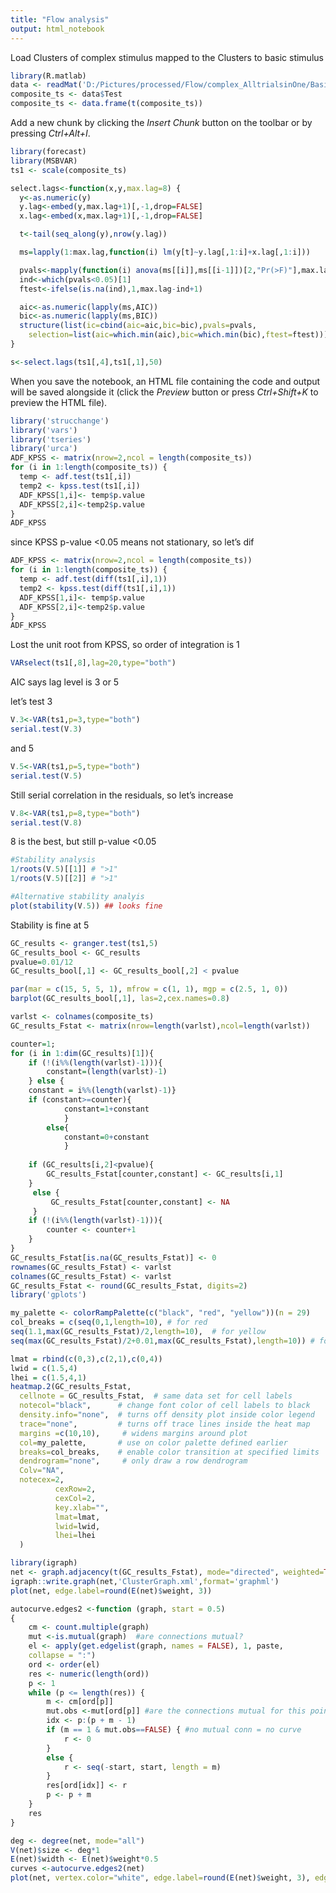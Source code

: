 ```yaml
---
title: "Flow analysis"
output: html_notebook
---
```


Load Clusters of complex stimulus mapped to the Clusters to basic stimulus
```r
library(R.matlab)
data <- readMat('D:/Pictures/processed/Flow/complex_AlltrialsinOne/BasicClusters.mat')
composite_ts <- data$Test
composite_ts <- data.frame(t(composite_ts))
```

Add a new chunk by clicking the *Insert Chunk* button on the toolbar or by pressing *Ctrl+Alt+I*.
```r
library(forecast)
library(MSBVAR)
ts1 <- scale(composite_ts)

select.lags<-function(x,y,max.lag=8) {
  y<-as.numeric(y)
  y.lag<-embed(y,max.lag+1)[,-1,drop=FALSE]
  x.lag<-embed(x,max.lag+1)[,-1,drop=FALSE]

  t<-tail(seq_along(y),nrow(y.lag))

  ms=lapply(1:max.lag,function(i) lm(y[t]~y.lag[,1:i]+x.lag[,1:i]))

  pvals<-mapply(function(i) anova(ms[[i]],ms[[i-1]])[2,"Pr(>F)"],max.lag:2)
  ind<-which(pvals<0.05)[1]
  ftest<-ifelse(is.na(ind),1,max.lag-ind+1)

  aic<-as.numeric(lapply(ms,AIC))
  bic<-as.numeric(lapply(ms,BIC))
  structure(list(ic=cbind(aic=aic,bic=bic),pvals=pvals,
    selection=list(aic=which.min(aic),bic=which.min(bic),ftest=ftest)))
}

s<-select.lags(ts1[,4],ts1[,1],50)
```

When you save the notebook, an HTML file containing the code and output will be saved alongside it (click the *Preview* button or press *Ctrl+Shift+K* to preview the HTML file).

```r
library('strucchange')
library('vars')
library('tseries')
library('urca')
ADF_KPSS <- matrix(nrow=2,ncol = length(composite_ts))
for (i in 1:length(composite_ts)) {
  temp <- adf.test(ts1[,i])
  temp2 <- kpss.test(ts1[,i])
  ADF_KPSS[1,i]<- temp$p.value
  ADF_KPSS[2,i]<-temp2$p.value
}
ADF_KPSS
```

since KPSS p-value <0.05 means not stationary, so let's dif

```r
ADF_KPSS <- matrix(nrow=2,ncol = length(composite_ts))
for (i in 1:length(composite_ts)) {
  temp <- adf.test(diff(ts1[,i],1))
  temp2 <- kpss.test(diff(ts1[,i],1))
  ADF_KPSS[1,i]<- temp$p.value
  ADF_KPSS[2,i]<-temp2$p.value
}
ADF_KPSS

```

Lost the unit root from KPSS, so order of integration is 1

```r
VARselect(ts1[,8],lag=20,type="both")
```

AIC says lag level is 3 or 5

let's test 3

```r
V.3<-VAR(ts1,p=3,type="both")
serial.test(V.3)
```

and 5

```r
V.5<-VAR(ts1,p=5,type="both")
serial.test(V.5)
```

Still serial correlation in the residuals, so let's increase

```r
V.8<-VAR(ts1,p=8,type="both")
serial.test(V.8)
```

8 is the best, but still p-value <0.05

```r
#Stability analysis
1/roots(V.5)[[1]] # ">1"
1/roots(V.5)[[2]] # ">1"

#Alternative stability analyis
plot(stability(V.5)) ## looks fine
```

Stability is fine at 5


```r
GC_results <- granger.test(ts1,5)
GC_results_bool <- GC_results
pvalue=0.01/12
GC_results_bool[,1] <- GC_results_bool[,2] < pvalue

par(mar = c(15, 5, 5, 1), mfrow = c(1, 1), mgp = c(2.5, 1, 0))
barplot(GC_results_bool[,1], las=2,cex.names=0.8)
```

```r
varlst <- colnames(composite_ts)
GC_results_Fstat <- matrix(nrow=length(varlst),ncol=length(varlst))

counter=1;
for (i in 1:dim(GC_results)[1]){
	if (!(i%%(length(varlst)-1))){
		constant=(length(varlst)-1)
	} else {
	constant = i%%(length(varlst)-1)}
	if (constant>=counter){
			constant=1+constant
			}
		else{
			constant=0+constant
			}
	
	if (GC_results[i,2]<pvalue){
		GC_results_Fstat[counter,constant] <- GC_results[i,1]
	} 
	 else {
		 GC_results_Fstat[counter,constant] <- NA
	 }
	if (!(i%%(length(varlst)-1))){
		counter <- counter+1
	}
}
GC_results_Fstat[is.na(GC_results_Fstat)] <- 0
rownames(GC_results_Fstat) <- varlst
colnames(GC_results_Fstat) <- varlst
GC_results_Fstat <- round(GC_results_Fstat, digits=2)
library('gplots')

my_palette <- colorRampPalette(c("black", "red", "yellow"))(n = 29)
col_breaks = c(seq(0,1,length=10), # for red
seq(1.1,max(GC_results_Fstat)/2,length=10),  # for yellow
seq(max(GC_results_Fstat)/2+0.01,max(GC_results_Fstat),length=10)) # for green

lmat = rbind(c(0,3),c(2,1),c(0,4))
lwid = c(1.5,4)
lhei = c(1.5,4,1)
heatmap.2(GC_results_Fstat,
  cellnote = GC_results_Fstat,  # same data set for cell labels  
  notecol="black",      # change font color of cell labels to black
  density.info="none",  # turns off density plot inside color legend
  trace="none",         # turns off trace lines inside the heat map
  margins =c(10,10),     # widens margins around plot
  col=my_palette,       # use on color palette defined earlier
  breaks=col_breaks,    # enable color transition at specified limits
  dendrogram="none",     # only draw a row dendrogram
  Colv="NA",
  notecex=2,
          cexRow=2,
          cexCol=2,
		  key.xlab="",
		  lmat=lmat,
		  lwid=lwid,
		  lhei=lhei	 
  )
```

```r
library(igraph)
net <- graph.adjacency(t(GC_results_Fstat), mode="directed", weighted=TRUE)
igraph::write.graph(net,'ClusterGraph.xml',format='graphml')
plot(net, edge.label=round(E(net)$weight, 3))

autocurve.edges2 <-function (graph, start = 0.5)
{
    cm <- count.multiple(graph)
    mut <-is.mutual(graph)  #are connections mutual?
    el <- apply(get.edgelist(graph, names = FALSE), 1, paste,
	collapse = ":")
    ord <- order(el)
    res <- numeric(length(ord))
    p <- 1
    while (p <= length(res)) {
        m <- cm[ord[p]]
        mut.obs <-mut[ord[p]] #are the connections mutual for this point?
        idx <- p:(p + m - 1)
        if (m == 1 & mut.obs==FALSE) { #no mutual conn = no curve
            r <- 0
		}
        else {
            r <- seq(-start, start, length = m)
		}
        res[ord[idx]] <- r
        p <- p + m
	}
    res
}

deg <- degree(net, mode="all")
V(net)$size <- deg*1
E(net)$width <- E(net)$weight*0.5
curves <-autocurve.edges2(net)
plot(net, vertex.color="white", edge.label=round(E(net)$weight, 3), edge.curved=curves)
```


